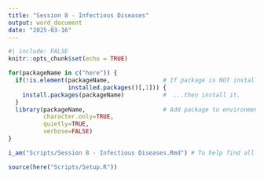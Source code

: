 ```yaml
---
title: "Session 8 - Infectious Diseases"
output: word_document
date: "2025-03-16"
---
```


```r
#| include: FALSE
knitr::opts_chunk$set(echo = TRUE)

for(packageName in c("here")) {
  if(!is.element(packageName,               # If package is NOT installed...
                 installed.packages()[,1])) {
    install.packages(packageName)           #  ...then install it.
  }
  library(packageName,                      # Add package to environment
          character.only=TRUE,
          quietly=TRUE,
          verbose=FALSE)
}

i_am("Scripts/Session 8 - Infectious Diseases.Rmd") # To help find all the files.

source(here("Scripts/Setup.R"))
```

```r

```

```r

```

